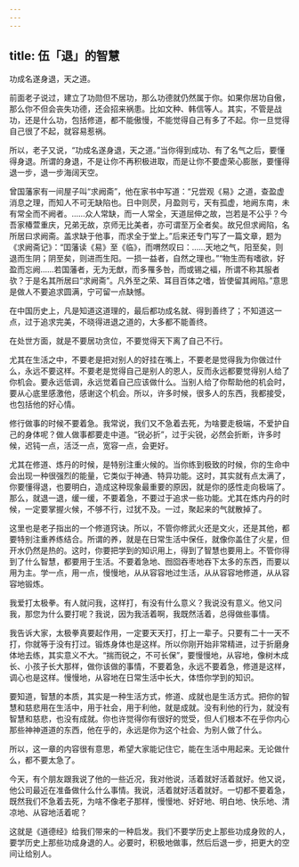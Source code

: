 ```yaml
---
---
---
```

title: 伍「退」的智慧
---




功成名遂身退，天之道。

前面老子说过，建立了功勋但不居功，那么功德就仍然属于你。如果你居功自傲，那么你不但会丧失功德，还会招来祸患。比如文种、韩信等人。其实，不管是战功，还是什么功，包括修道，都不能傲慢，不能觉得自己有多了不起。你一旦觉得自己很了不起，就容易惹祸。

所以，老子又说，“功成名遂身退，天之道。”当你得到成功、有了名气之后，要懂得身退。所谓的身退，不是让你不再积极进取，而是让你不要虚荣心膨胀，要懂得退一步，退一步海阔天空。

曾国藩家有一间屋子叫“求阙斋”，他在家书中写道：“兄尝观《易》之道，查盈虚消息之理，而知人不可无缺陷也。日中则昃，月盈则亏，天有孤虚，地阙东南，未有常全而不阙者。……众人常缺，而一人常全，天道屈伸之故，岂若是不公乎？今吾家椿萱重庆，兄弟无故，京师无比美者，亦可谓至万全者矣。故兄但求阙陷，名所居曰求阙斋。盖求缺于他事，而求全于堂上。”后来还专门写了一篇文章，题为《求阙斋记》：“囯藩读《易》至《临》，而喟然叹曰：……天地之气，阳至矣，则退而生阴；阴至矣，则进而生阳。一损一益者，自然之理也。”“物生而有嗜欲，好盈而忘阙……若国藩者，无为无猷，而多罹多咎，而或锡之褔，所谓不称其服者欤？于是名其所居曰“求阙斋”。凡外至之荣、耳目百体之嗜，皆使留其阙陷。”意思是做人不要追求圆满，宁可留一点缺憾。

在中国历史上，凡是知道这道理的，最后都功成名就、得到善终了；不知道这一点，过于追求完美，不晓得进退之道的，大多都不能善终。

在处世方面，就是不要居功贪位，不要觉得天下离了自己不行。

尤其在生活之中，不要老是把对别人的好挂在嘴上，不要老是觉得我为你做过什么，永远不要这样。不要老是觉得自己是别人的恩人，反而永远都要觉得别人给了你机会。要永远低调，永远觉着自己应该做什么。当别人给了你帮助他的机会时，要从心底里感激他，感谢这个机会。所以，许多时候，很多人的东西，我都接受，也包括他的好心情。

修行做事的时候不要着急。我常说，我们又不急着去死，为啥要走极端，不爱护自己的身体呢？做人做事都要走中道。“锐必折”，过于尖锐，必然会折断，许多时候，迟钝一点，活泛一点，宽容一点，会更好。

尤其在修道、炼丹的时候，是特别注重火候的。当你练到极致的时候，你的生命中会出现一种很强烈的能量，它类似于神通、特异功能。这时，其实就有点太满了，你要懂得退，也要明白，造成这种现象最重要的原因，就是你的感性走向极端了。那么，就退一退，缓一缓，不要着急，不要过于追求一些功能。尤其在炼内丹的时候，一定要掌握火候，不够不行，过犹不及。一过，聚起来的气就散掉了。

这里也是老子指出的一个修道窍诀。所以，不管你修武火还是文火，还是其他，都要特别注重养练结合。所谓的养，就是在日常生活中保任，就像你盖住了火星，但开水仍然是热的。这时，你要把学到的知识用上，得到了智慧也要用上。不管你得到了什么智慧，都要用于生活。不要着急地、囫囵吞枣地吞下太多的东西，而要以用为主。学一点，用一点，慢慢地，从从容容地过生活，从从容容地修道，从从容容地锻炼。

我爱打太极拳。有人就问我，这样打，有没有什么意义？我说没有意义。他又问我，那您为什么要打呢？我说，因为我活着啊，我既然活着，总得做些事情。

我告诉大家，太极拳真要起作用，一定要天天打，打上一辈子。只要有二十一天不打，你就等于没有打过。锻炼身体也是这样。所以你刚开始非常精进，过于折磨身体地去练，其实意义不大。“揣而锐之，不可长保”，要慢慢地，从容地，像树木成长、小孩子长大那样，做你该做的事情，不要着急，永远不要着急，修道是这样，调心也是这样。慢慢地，从容地在日常生活中长大，体悟你学到的知识。

要知道，智慧的本质，其实是一种生活方式，修道、成就也是生活方式。把你的智慧和慈悲用在生活中，用于社会，用于利他，就是成就。没有利他的行为，就没有智慧和慈悲，也没有成就。你也许觉得你有很好的觉受，但人们根本不在乎你内心那些神神道道的东西，他在乎的，永远是你为这个社会、为别人做了什么。

所以，这一章的内容很有意思，希望大家能记住它，能在生活中用起来。无论做什么，都不要太急了。

今天，有个朋友跟我说了他的一些近况，我对他说，活着就好活着就好。他又说，他公司最近在准备做什么什么事情。我说，活着就好活着就好。一切都不要着急，既然我们不急着去死，为啥不像老子那样，慢慢地、好好地、明白地、快乐地、清凉地、从容地活着呢？

这就是《道德经》给我们带来的一种启发。我们不要学历史上那些功成身败的人，要学历史上那些功成身退的人。必要时，积极地做事，然后后退一步，把更大的空间让给别人。